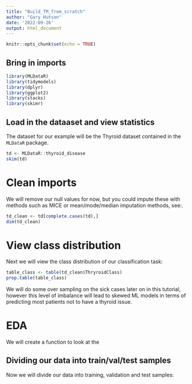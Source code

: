 ```yaml
---
title: "Build_TM_from_scratch"
author: "Gary Hutson"
date: '2022-09-26'
output: html_document
---
```


```r
knitr::opts_chunk$set(echo = TRUE)
```

## Bring in imports


```r
library(MLDataR)
library(tidymodels)
library(dplyr)
library(ggplot2)
library(stacks)
library(skimr)

```

## Load in the dataaset and view statistics

The dataset for our example will be the Thyroid dataset contained in the `MLDataR` package.

```r
td <- MLDataR::thyroid_disease
skim(td)
```

# Clean imports

We will remove our null values for now, but you could impute these with methods such as MICE or mean/mode/median imputation methods, see:.

```r
td_clean <- td[complete.cases(td),]
dim(td_clean)
```

# View class distribution

Next we will view the class distribution of our classification task:

```r
table_class <- table(td_clean$ThryroidClass)
prop.table(table_class)

```

We will do some over sampling on the sick cases later on in this tutorial, however this level of imbalance will lead to skewed ML models in terms of predicting most patients not to have a thyroid issue. 


# EDA

We will create a function to look at the 



## Dividing our data into train/val/test samples

Now we will divide our data into training, validation and test samples:

```r

```


